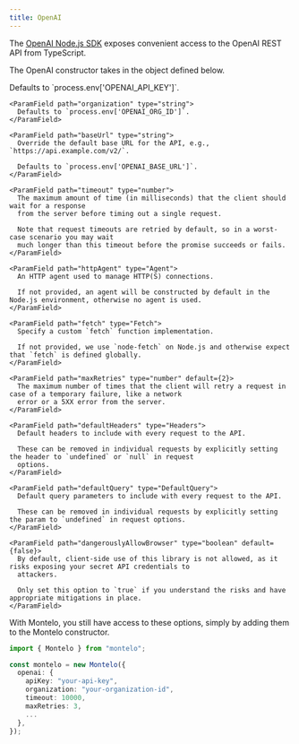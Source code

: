 ```yaml
---
title: OpenAI
---
```


The [OpenAI Node.js SDK](https://github.com/openai/openai-node?tab=readme-ov-file#openai-node-api-library) exposes convenient access to the OpenAI REST API from TypeScript.

The OpenAI constructor takes in the object defined below.

<ResponseField name="OpenAI Constructor Options">
  <Expandable title="properties">
    <ParamField path="apiKey" type="string">
      Defaults to `process.env['OPENAI_API_KEY']`.
    </ParamField>

    <ParamField path="organization" type="string">
      Defaults to `process.env['OPENAI_ORG_ID']`.
    </ParamField>

    <ParamField path="baseUrl" type="string">
      Override the default base URL for the API, e.g., `https://api.example.com/v2/`.

      Defaults to `process.env['OPENAI_BASE_URL']`.
    </ParamField>

    <ParamField path="timeout" type="number">
      The maximum amount of time (in milliseconds) that the client should wait for a response
      from the server before timing out a single request.

      Note that request timeouts are retried by default, so in a worst-case scenario you may wait
      much longer than this timeout before the promise succeeds or fails.
    </ParamField>

    <ParamField path="httpAgent" type="Agent">
      An HTTP agent used to manage HTTP(S) connections.

      If not provided, an agent will be constructed by default in the Node.js environment, otherwise no agent is used.
    </ParamField>

    <ParamField path="fetch" type="Fetch">
      Specify a custom `fetch` function implementation.

      If not provided, we use `node-fetch` on Node.js and otherwise expect that `fetch` is defined globally.
    </ParamField>

    <ParamField path="maxRetries" type="number" default={2}>
      The maximum number of times that the client will retry a request in case of a temporary failure, like a network
      error or a 5XX error from the server.
    </ParamField>

    <ParamField path="defaultHeaders" type="Headers">
      Default headers to include with every request to the API.

      These can be removed in individual requests by explicitly setting the header to `undefined` or `null` in request
      options.
    </ParamField>

    <ParamField path="defaultQuery" type="DefaultQuery">
      Default query parameters to include with every request to the API.

      These can be removed in individual requests by explicitly setting the param to `undefined` in request options.
    </ParamField>

    <ParamField path="dangerouslyAllowBrowser" type="boolean" default={false}>
      By default, client-side use of this library is not allowed, as it risks exposing your secret API credentials to
      attackers.

      Only set this option to `true` if you understand the risks and have appropriate mitigations in place.
    </ParamField>
  </Expandable>
</ResponseField>

With Montelo, you still have access to these options, simply by adding them to the Montelo constructor.

```typescript
import { Montelo } from "montelo";

const montelo = new Montelo({
  openai: {
    apiKey: "your-api-key",
    organization: "your-organization-id",
    timeout: 10000,
    maxRetries: 3,
    ...
  },
});
```
